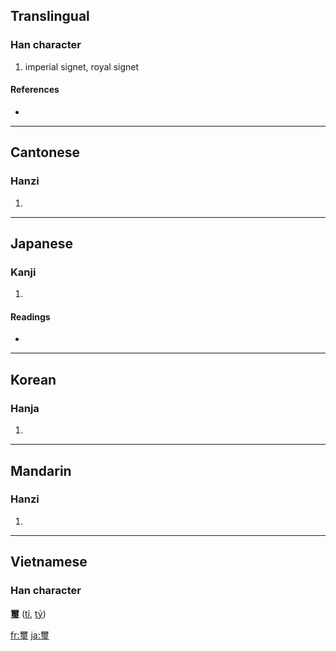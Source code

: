 {{see|玺}}
==Translingual==

===Han character===
{{Han char|rn=96|rad=玉|as=14|sn=19|four=1010<sub>3</sub>|canj=一月一土戈 (MBMGI)}}

# imperial signet, royal signet

====References====
* {{Han ref|kx=0744.150|dkj=21309|dj=1153.020|hdz=21144.050|uh=74BD|ud=29885|bh=C3A2|bd=50082}}

----

==Cantonese==

===Hanzi===
{{yue-hanzi|jyut=|y=saai2}}

# {{defn|Cantonese}}

----

==Japanese==

===Kanji===
{{ja-kanji|grade=c|rs=玉14}}

# {{defn|Japanese}}

====Readings====
* {{ja-readings|on=[[じ]] (ji), [[し]] (shi)|kun=[[しるし]] (shirushi)|nanori=}}

----

==Korean==

===Hanja===
{{ko-hanja|hangeul=새|eumhun=|rv=sae|mr=sae|y=say}}

# {{defn|Korean}}

----

==Mandarin==

===Hanzi===
{{cmn-hanzi|sim=玺|pin=[[xǐ]] ([[xi3]])|wg=hsi<sup>3</sup>}}

# {{defn|Mandarin}}

----

==Vietnamese==
===Han character===
'''璽''' ([[tỉ]], [[tỷ]])

[[fr:璽]]
[[ja:璽]]